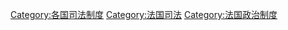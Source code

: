{{catmore}}

{{CategoryTOC}}
[[Category:各国司法制度|Category:各国司法制度]]
[[Category:法国司法|Category:法国司法]]
[[Category:法国政治制度|Category:法国政治制度]]